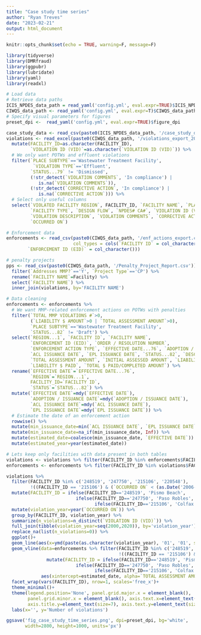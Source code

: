 ```yaml
---
title: "Case study time series"
author: "Ryan Treves"
date: "2023-02-21"
output: html_document
---
```


```r
knitr::opts_chunk$set(echo = TRUE, warning=F, message=F)

library(tidyverse)
library(DMRfraud)
library(ggpubr)
library(lubridate)
library(yaml)
library(readxl)
```

```r
# Load data
# Retrieve data paths
ICIS_NPDES_data_path = read_yaml('config.yml', eval.expr=TRUE)$ICIS_NPDES_data_path
CIWQS_data_path <- read_yaml('config.yml', eval.expr=T)$CIWQS_data_path
# Specify visual parameters for figures
preset_dpi <-  read_yaml('config.yml', eval.expr=TRUE)$figure_dpi

case_study_data <- read_csv(paste0(ICIS_NPDES_data_path, '/case_study_data.csv'))
violations <- read_excel(paste0(CIWQS_data_path, '/violations_export_2021-10-26.xlsx')) %>%
  mutate(FACILITY_ID=as.character(FACILITY_ID),
         `VIOLATION ID (VID)`=as.character(`VIOLATION ID (VID)`)) %>%
  # We only want POTWs and effluent violations
  filter(`PLACE SUBTYPE`=='Wastewater Treatment Facility',
          `VIOLATION TYPE`=='Effluent',
         `STATUS...79` != 'Dismissed',
         (!str_detect(`VIOLATION COMMENTS`, 'In compliance') | 
            is.na(`VIOLATION COMMENTS`)),
         (!str_detect(`CORRECTIVE ACTION`, 'In compliance') | 
            is.na(`CORRECTIVE ACTION`))) %>%
  # Select only useful columns
  select(`VIOLATED FACILITY REGION`, FACILITY_ID, `FACILITY NAME`, `PLACE SUBTYPE`,
         `FACILITY TYPE`, `DESIGN FLOW`, `NPDES# CA#`, `VIOLATION ID (VID)`,
         `VIOLATION DESCRIPTION`, `VIOLATION COMMENTS`, `CORRECTIVE ACTION`,
         `OCCURRED ON`)

# Enforcement data
enforcements <- read_csv(paste0(CIWQS_data_path, '/enf_actions_export.csv'),
                         col_types = cols(`FACILITY ID` = col_character(), 
        `ENFORCEMENT ID (EID)` = col_character()))

# penalty projects
pps <- read_csv(paste0(CIWQS_data_path, '/Penalty_Project_Report.csv')) %>% 
  filter(`Addresses MMP?`=='Y', `Project Type`=='CP') %>% 
  rename(`FACILITY NAME`=Facility) %>%
  select(`FACILITY NAME`) %>%
  inner_join(violations, by='FACILITY NAME')
```

```r
# Data cleaning
enforcements <- enforcements %>%
  # We want MMP-related enforcement actions on POTWs with penalties
  filter(`TOTAL MMP VIOLATIONS #`>0,
         (`LIABILITY $ AMOUNT`>0 | `TOTAL ASSESSMENT AMOUNT`>0),
         `PLACE SUBTYPE`=='Wastewater Treatment Facility',
         `STATUS...82` != 'Draft') %>%
  select(`REGION...1`, `FACILITY ID`, `FACILITY NAME`,
         `ENFORCEMENT ID (EID)`, `ORDER / RESOLUTION NUMBER`,
         `ENFORCEMENT ACTION TYPE`, `EFFECTIVE DATE...76`, `ADOPTION / ISSUANCE DATE`,
         `ACL ISSUANCE DATE`, `EPL ISSUANCE DATE`, `STATUS...82`, `DESCRIPTION`,
         `TOTAL ASSESSMENT AMOUNT`, `INITIAL ASSESSED AMOUNT`, `LIABILITY $ AMOUNT`,
         `LIABILITY $ PAID`, `TOTAL $ PAID/COMPLETED AMOUNT`) %>%
  rename(`EFFECTIVE DATE`=`EFFECTIVE DATE...76`,
         `REGION`=`REGION...1`,
         FACILITY_ID=`FACILITY ID`,
         `STATUS`=`STATUS...82`) %>%
  mutate(`EFFECTIVE DATE`=mdy(`EFFECTIVE DATE`),
         `ADOPTION / ISSUANCE DATE`=mdy(`ADOPTION / ISSUANCE DATE`),
         `ACL ISSUANCE DATE`=mdy(`ACL ISSUANCE DATE`),
         `EPL ISSUANCE DATE`=mdy(`EPL ISSUANCE DATE`)) %>% 
  # Estimate the date of an enforcement action
  rowwise() %>%
  mutate(min_issuance_date=min(`ACL ISSUANCE DATE`, `EPL ISSUANCE DATE`, na.rm=T)) %>%
  mutate(min_issuance_date=na_if(min_issuance_date, Inf)) %>%
  mutate(estimated_date=coalesce(min_issuance_date, `EFFECTIVE DATE`)) %>%
  mutate(estimated_year=year(estimated_date))
```

```r
# Lets keep only facilities with data present in both tables
violations <- violations %>% filter(FACILITY_ID %in% enforcements$FACILITY_ID)
enforcements <- enforcements %>% filter(FACILITY_ID %in% violations$FACILITY_ID)
```

```r
violations %>% 
  filter(FACILITY_ID %in% c('248519', '247750', '215106', '220548'),
         !((FACILITY_ID == '215106') & (`OCCURRED ON` < (as.Date('2006-01-01'))))) %>%
  mutate(FACILITY_ID = ifelse(FACILITY_ID=='248519', 'Pismo Beach',
                          ifelse(FACILITY_ID=='247750', 'Paso Robles',
                                 ifelse(FACILITY_ID=='215106', 'Colfax', 'Donner Summit')))) %>%
  mutate(violation_year=year(`OCCURRED ON`)) %>%
  group_by(FACILITY_ID, violation_year) %>%
  summarize(n_violations=n_distinct(`VIOLATION ID (VID)`)) %>%
  full_join(tibble(violation_year=seq(2000,2020)), by='violation_year') %>%
  replace_na(list(n_violations=0)) %>%
  ggplot()+
  geom_line(aes(x=ymd(paste(as.character(violation_year), '01', '01', sep='-')), y=n_violations))+
  geom_vline(data=enforcements %>% filter(FACILITY_ID %in% c('248519', '247750', '215106', '220548'),
                                          !((FACILITY_ID == '215106') & (estimated_date < (as.Date('2006-01-01'))))) %>%
               mutate(FACILITY_ID = ifelse(FACILITY_ID=='248519', 'Pismo Beach',
                          ifelse(FACILITY_ID=='247750', 'Paso Robles',
                                 ifelse(FACILITY_ID=='215106', 'Colfax', 'Donner Summit')))),
             aes(xintercept=estimated_date, alpha=`TOTAL ASSESSMENT AMOUNT`), color='red', linetype='dashed')+
  facet_wrap(vars(FACILITY_ID), nrow=1, scales='free_x')+
  theme_minimal()+
  theme(legend.position='None', panel.grid.major.x = element_blank(),
        panel.grid.minor.x = element_blank(), axis.text.x=element_text(size=5),
        axis.title.y=element_text(size=7), axis.text.y=element_text(size=5))+
  labs(x='', y='Number of violations')

ggsave('fig_case_study_time_series.png', dpi=preset_dpi, bg='white',
       width=2800, height=1000, units='px')
```


